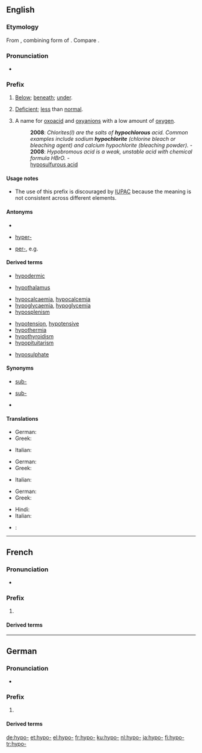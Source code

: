 {{also|hypo|hypo.|hypo-}}
==English==

===Etymology===
From {{etyl|grc|en}} {{term|sc=polytonic|ὑπο-|tr=hypo-|lang=grc}}, combining form of {{term|sc=polytonic|ὑπό|tr=hypó||under|lang=grc}}. Compare {{term|sub-|lang=en}}.

===Pronunciation===
* {{a|RP}} {{IPA|/ˈhaɪpəʊ/}}

===Prefix===
{{en-prefix}}

# {{context|anatomy|lang=en}} [[below|Below]]; [[beneath]]; [[under]].
# {{context|medicine|lang=en}} [[deficient|Deficient]]; [[less]] than [[normal]].
# {{context|chemistry|lang=en}} A name for [[oxoacid]] and [[oxyanion]]s with a low amount of [[oxygen]].
#: '''2008''': ''Chlorites(I) are the salts of '''hypochlorous''' acid. Common examples include sodium '''hypochlorite''' (chlorine bleach or bleaching agent) and calcium hypochlorite (bleaching powder).'' - {{w|hypochlorite}}
#: '''2008''': ''Hypobromous acid is a weak, unstable acid with chemical formula HBrO. '' - {{w|Hypobromous acid}}
#: [[hyposulfurous acid]]

====Usage notes====
* {{sense|chemistry}} The use of this prefix is discouraged by [[IUPAC]] because the meaning is not consistent across different elements.

====Antonyms====
* {{sense|Anatomical sense}}
* {{sense|Medical sense}} [[hyper-]] <!-- may also be in other senses -->
* {{sense|Chemical sense}} [[per-]], e.g. {{w|perchloric acid}}

====Derived terms====
{{prefixsee|en}}
{{rel-top|Terms derived from the ''hypo-'' prefix in the anatomical sense}}
* [[hypodermic]]
{{rel-mid}}
* [[hypothalamus]]
{{rel-bottom}}
{{rel-top|Terms derived from the ''hypo-'' prefix in the medical sense}}
* [[hypocalcaemia]], [[hypocalcemia]]
* [[hypoglycaemia]], [[hypoglycemia]]
* [[hyposplenism]]
{{rel-mid}}
* [[hypotension]], [[hypotensive]]
* [[hypothermia]]
* [[hypothyroidism]]
* [[hypopituitarism]]
{{rel-bottom}}
{{rel-top|Terms derived from the ''hypo-'' prefix in the chemical sense}}
* [[hyposulphate]]
{{rel-mid}}
{{rel-bottom}}

====Synonyms====
* {{sense|Anatomical sense}} [[sub-]] {{qualifier|Latinate}}
* {{sense|Medical sense}} [[sub-]] {{qualifier|Latinate}}
* {{sense|Chemical sense}}

====Translations====
{{trans-top|Anatomical sense}}
* German: {{t+|de|hypo-}}
* Greek: {{t+|el|υπο-|tr=ypo-}}
{{trans-mid}}
* Italian: {{t+|it|ipo-}}
{{trans-bottom}}

{{trans-top|Medical sense}}
* German: {{t+|de|hypo-}}
* Greek: {{t+|el|υπο-|tr=ypo-}}
{{trans-mid}}
* Italian: {{t+|it|ipo-}}
{{trans-bottom}}

{{trans-top|Chemical sense}}
* German: {{t+|de|hypo-}}
* Greek: {{t+|el|υπο-|tr=ypo-}}
{{trans-mid}}
* Hindi: {{t|hi|उन-|tr=un|sc=Deva}}
* Italian: {{t+|it|ipo-}}
{{trans-bottom}}

{{checktrans-top}}
* {{ttbc|fr}}: {{t+|fr|hypo-}}
{{trans-mid}}
{{trans-bottom}}

----

==French==

===Pronunciation===
* {{IPA|/ipɔ/|lang=fr}}

===Prefix===
{{head|fr|prefix}}

# {{l/en|hypo-}}

====Derived terms====
{{prefixsee|fr}}

----

==German==

===Pronunciation===
* {{IPA|/ˈhypo/|lang=de}}

===Prefix===
{{de-pref}}

# {{l/en|hypo-}}

====Derived terms====
{{prefixsee|de}}

[[de:hypo-]]
[[et:hypo-]]
[[el:hypo-]]
[[fr:hypo-]]
[[ku:hypo-]]
[[nl:hypo-]]
[[ja:hypo-]]
[[fi:hypo-]]
[[tr:hypo-]]